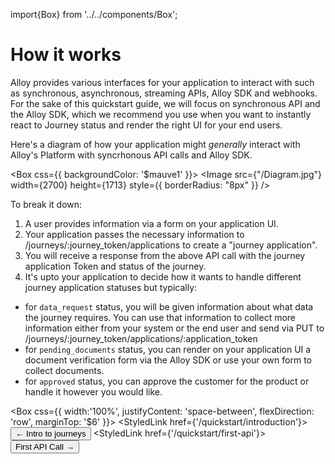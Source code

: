 import{Box} from '../../components/Box';


# How it works

Alloy provides various interfaces for your application to interact with such as synchronous, asynchronous, streaming APIs, Alloy SDK and webhooks.
For the sake of this quickstart guide, we will focus on synchronous API and the Alloy SDK, which we recommend you use when you want to instantly react to Journey status and render the right UI for your end users.

Here's a diagram of how your application might *generally* interact with Alloy's Platform with syncrhonous API calls and Alloy SDK.

<Box css={{
    backgroundColor: '$mauve1'
}}>
 <Image
        src={"/Diagram.jpg"}
        width={2700}
        height={1713}
        style={{ borderRadius: "8px" }}
      />
</Box>


To break it down:
1. A user provides information via a form on your application UI.
2. Your application passes the necessary information to /journeys/:journey_token/applications to create a "journey application".
3. You will receive a response from the above API call with the journey application Token and status of the journey.
4. It's upto your application to decide how it wants to handle different journey application statuses but typically:
-  for `data_request` status, you will be given information about what data the journey requires. You can use that information to collect more information either from your system or the end user and send via PUT to /journeys/:journey_token/applications/:application_token
-  for `pending_documents` status, you can render on your application UI a document verification form via the Alloy SDK or use your own form to collect documents.
-  for `approved` status, you can approve the customer for the product or handle it however you would like.

<Box css={{
    width:'100%',
    justifyContent: 'space-between',
    flexDirection: 'row',
    marginTop: '$6'
}}>
<StyledLink href={'/quickstart/introduction'}><Button color={ButtonColor.secondary} size={ButtonSize.large}> ← Intro to journeys </Button></StyledLink>
<StyledLink href={'/quickstart/first-api'}><Button size={ButtonSize.large}> First API Call → </Button></StyledLink>
</Box>



